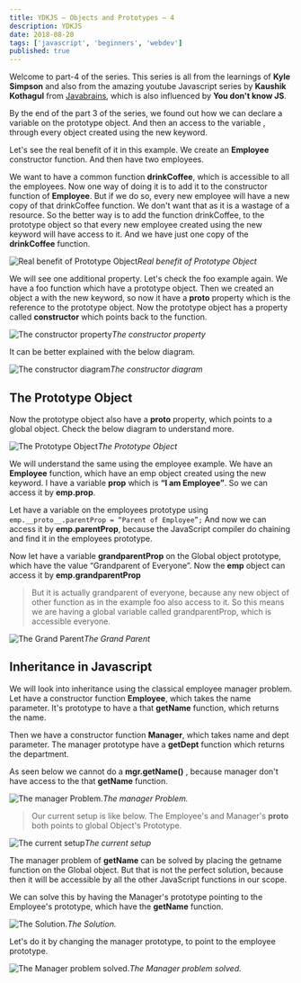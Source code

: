 ```yaml
---
title: YDKJS — Objects and Prototypes — 4
description: YDKJS
date: 2018-08-20
tags: ['javascript', 'beginners', 'webdev']
published: true
---
```



Welcome to part-4 of the series. This series is all from the learnings of **Kyle Simpson** and also from the amazing youtube Javascript series by **Kaushik Kothagul** from [Javabrains](https://www.youtube.com/user/koushks/playlists?view=50&shelf_id=1&sort=dd), which is also influenced by **You don't know JS**.

By the end of the part 3 of the series, we found out how we can declare a variable on the prototype object. And then an access to the variable , through every object created using the new keyword.

Let's see the real benefit of it in this example. We create an **Employee** constructor function. And then have two employees.

We want to have a common function **drinkCoffee**, which is accessible to all the employees. Now one way of doing it is to add it to the constructor function of **Employee**. But if we do so, every new employee will have a new copy of that drinkCoffee function. We don't want that as it is a wastage of a resource. So the better way is to add the function drinkCoffee, to the prototype object so that every new employee created using the new keyword will have access to it. And we have just one copy of the **drinkCoffee** function.

![Real benefit of Prototype Object](https://ik.imagekit.io/thewebdev/YDKJS/9/1_n5xR5cxL2e.png)*Real benefit of Prototype Object*

We will see one additional property. Let's check the foo example again. We have a foo function which have a prototype object. Then we created an object a with the new keyword, so now it have a **__proto__** property which is the reference to the prototype object.
Now the prototype object has a property called **constructor** which points back to the function.

![The constructor property](https://ik.imagekit.io/thewebdev/YDKJS/9/2_Lf6j3MVFu.png)*The constructor property*

It can be better explained with the below diagram.

![The constructor diagram](https://ik.imagekit.io/thewebdev/YDKJS/9/3_ByClAg7i6p.png)*The constructor diagram*

## The Prototype Object

Now the prototype object also have a **__proto__** property, which points to a global object. Check the below diagram to understand more.

![The Prototype Object](https://ik.imagekit.io/thewebdev/YDKJS/9/4_elA-tc1pEU.png)*The Prototype Object*

We will understand the same using the employee example. We have an **Employee** function, which have an emp object created using the new keyword. I have a variable **prop** which is **“I am Employee”**. So we can access it by **emp.prop**.

Let have a variable on the employees prototype using `emp.__proto__.parentProp = “Parent of Employee”;`
And now we can access it by **emp.parentProp**, because the JavaScript compiler do chaining and find it in the employees prototype.

Now let have a variable **grandparentProp** on the Global object prototype, which have the value “Grandparent of Everyone”. Now the **emp** object can access it by **emp.grandparentProp**
> But it is actually grandparent of everyone, because any new object of other function as in the example foo also access to it. So this means we are having a global variable called grandparentProp, which is accessible everyone.

![The Grand Parent](https://ik.imagekit.io/thewebdev/YDKJS/9/5_aEXhGHUvEV.png)*The Grand Parent*

## Inheritance in Javascript

We will look into inheritance using the classical employee manager problem. Let have a constructor function **Employee**, which takes the name parameter. It's prototype to have a that **getName** function, which returns the name.

Then we have a constructor function **Manager**, which takes name and dept parameter. The manager prototype have a **getDept** function which returns the department.

As seen below we cannot do a **mgr.getName()** , because manager don't have access to the that **getName** function.

![The manager Problem.](https://ik.imagekit.io/thewebdev/YDKJS/9/6_vBATwlQyn.png)*The manager Problem.*
> Our current setup is like below. The Employee's and Manager's __proto__ both points to global Object's Prototype.

![The current setup](https://ik.imagekit.io/thewebdev/YDKJS/9/7_trnioqGo1R.png)*The current setup*

The manager problem of **getName** can be solved by placing the getname function on the Global object. But that is not the perfect solution, because then it will be accessible by all the other JavaScript functions in our scope.

We can solve this by having the Manager's prototype pointing to the Employee's prototype, which have the **getName** function.

![The Solution.](https://ik.imagekit.io/thewebdev/YDKJS/9/8_UmbnnhfRUe.png)*The Solution.*

Let's do it by changing the manager prototype, to point to the employee prototype.

![The Manager problem solved.](https://ik.imagekit.io/thewebdev/YDKJS/9/9_WB--xac7H9.png)*The Manager problem solved.*
